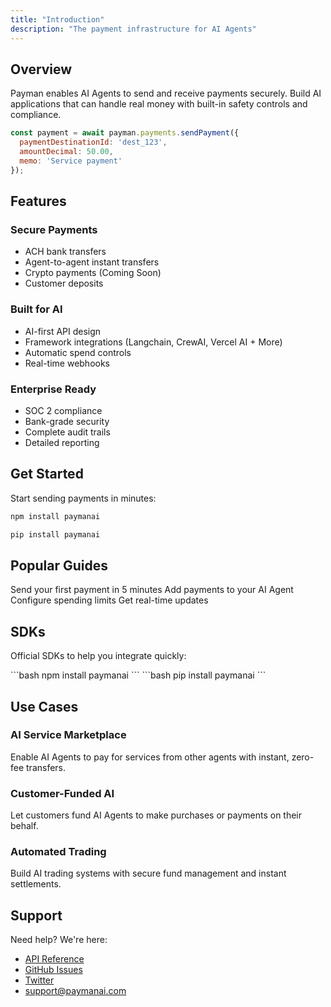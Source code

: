 ```yaml
---
title: "Introduction"
description: "The payment infrastructure for AI Agents"
---
```


## Overview

Payman enables AI Agents to send and receive payments securely. Build AI applications that can handle real money with built-in safety controls and compliance.

```javascript
const payment = await payman.payments.sendPayment({
  paymentDestinationId: 'dest_123',
  amountDecimal: 50.00,
  memo: 'Service payment'
});
```

## Features

### Secure Payments
- ACH bank transfers
- Agent-to-agent instant transfers
- Crypto payments (Coming Soon)
- Customer deposits

### Built for AI
- AI-first API design
- Framework integrations (Langchain, CrewAI, Vercel AI + More)
- Automatic spend controls
- Real-time webhooks

### Enterprise Ready
- SOC 2 compliance
- Bank-grade security
- Complete audit trails
- Detailed reporting

## Get Started

Start sending payments in minutes:

<CodeGroup>

```bash npm
npm install paymanai
```

```bash pip
pip install paymanai
```

</CodeGroup>

## Popular Guides

<CardGroup cols={2}>
  <Card
    title="Quickstart"
    icon="rocket"
    href="/main/quickstart"
  >
    Send your first payment in 5 minutes
  </Card>
  <Card
    title="AI Integration"
    icon="robot"
    href="/capabilities/send-payment"
  >
    Add payments to your AI Agent
  </Card>
  <Card
    title="Safety Controls"
    icon="shield-check"
    href="/capabilities/spend-limits"
  >
    Configure spending limits
  </Card>
  <Card
    title="Webhooks"
    icon="bell"
    href="/webhook/retrieving-response"
  >
    Get real-time updates
  </Card>
</CardGroup>

## SDKs

Official SDKs to help you integrate quickly:

<CardGroup cols={2}>
  <Card
    title="Node.js"
    icon="js"
    href="/api-reference/sdks/node"
  >
    ```bash
    npm install paymanai
    ```
  </Card>
  <Card
    title="Python"
    icon="python"
    href="/api-reference/sdks/python"
  >
    ```bash
    pip install paymanai
    ```
  </Card>
</CardGroup>

## Use Cases

### AI Service Marketplace
Enable AI Agents to pay for services from other agents with instant, zero-fee transfers.

### Customer-Funded AI
Let customers fund AI Agents to make purchases or payments on their behalf.

### Automated Trading
Build AI trading systems with secure fund management and instant settlements.

## Support

Need help? We're here:
- [API Reference](/api-reference)
- [GitHub Issues](https://github.com/PaymanAI/issues)
- [Twitter](https://twitter.com/PaymanAI)
- [support@paymanai.com](mailto:support@paymanai.com)
